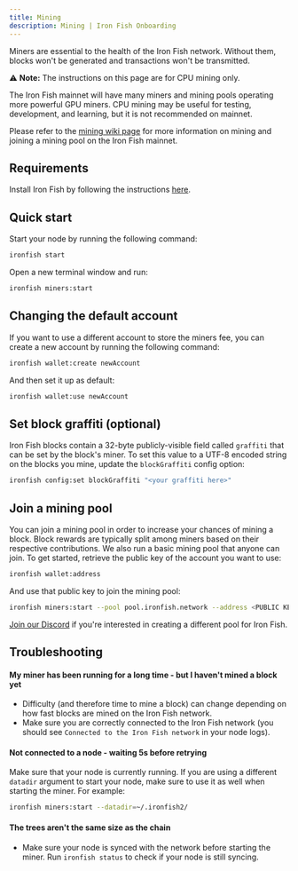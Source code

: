 ```yaml
---
title: Mining
description: Mining | Iron Fish Onboarding
---
```


Miners are essential to the health of the Iron Fish network. Without them, blocks won't be generated and transactions won't be transmitted.

⚠️️ **Note:** The instructions on this page are for CPU mining only.

The Iron Fish mainnet will have many miners and mining pools operating more
powerful GPU miners. CPU mining may be useful for testing, development, and
learning, but it is not recommended on mainnet.

Please refer to the [mining wiki
page](https://github.com/iron-fish/ironfish/wiki/Iron-Fish-Launch-Day-Mining)
for more information on mining and joining a mining pool on the Iron Fish
mainnet.

## Requirements
Install Iron Fish by following the instructions [here](/use/get-started/installation).

## Quick start
Start your node by running the following command:

```sh
ironfish start
```

Open a new terminal window and run:

```sh
ironfish miners:start
```

## Changing the default account
If you want to use a different account to store the miners fee, you can create a new account by running the following command:

```sh
ironfish wallet:create newAccount
```

And then set it up as default:

```sh
ironfish wallet:use newAccount
```

## Set block graffiti (optional)

Iron Fish blocks contain a 32-byte publicly-visible field called `graffiti` that can be set by the block's miner. To set this value to a UTF-8 encoded string on the blocks you mine, update the `blockGraffiti` config option:


```sh
ironfish config:set blockGraffiti "<your graffiti here>"
```

## Join a mining pool
You can join a mining pool in order to increase your chances of mining a block. Block rewards are typically split among miners based on their respective contributions. We also run a basic mining pool that anyone can join. To get started, retrieve the public key of the account you want to use:


```sh
ironfish wallet:address
```

And use that public key to join the mining pool:


```sh
ironfish miners:start --pool pool.ironfish.network --address <PUBLIC KEY>
```

[Join our Discord](https://discord.ironfish.network) if you're interested in creating a different pool for Iron Fish.

## Troubleshooting

#### My miner has been running for a long time - but I haven't mined a block yet
- Difficulty (and therefore time to mine a block) can change depending on how fast blocks are mined on the Iron Fish network.
- Make sure you are correctly connected to the Iron Fish network (you should see `Connected to the Iron Fish network` in your node logs).

#### Not connected to a node - waiting 5s before retrying
Make sure that your node is currently running. If you are using a different `datadir` argument to start your node, make sure to use it as well when starting the miner. For example:


```sh
ironfish miners:start --datadir=~/.ironfish2/
```

#### The trees aren't the same size as the chain
- Make sure your node is synced with the network before starting the miner. Run `ironfish status` to check if your node is still syncing.

